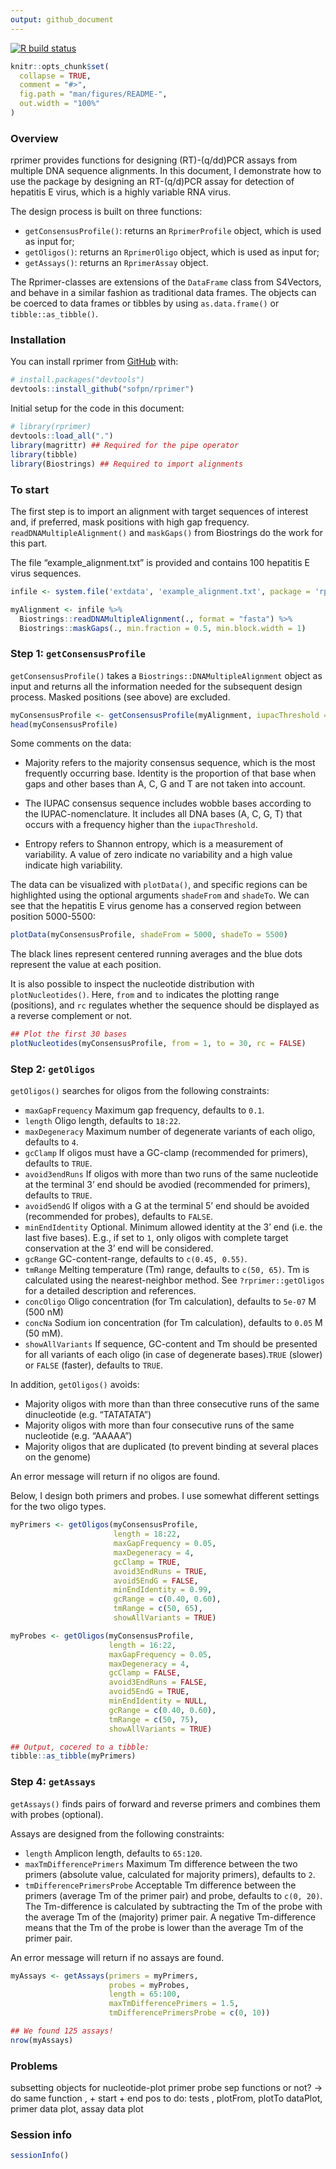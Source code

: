 ```yaml
---
output: github_document
---
```


<!-- README.md is generated from README.Rmd. Please edit that file -->

  <!-- badges: start -->
  [![R build status](https://github.com/sofpn/rprimer/workflows/R-CMD-check/badge.svg)](https://github.com/sofpn/rprimer/actions)
  <!-- badges: end -->

```r
knitr::opts_chunk$set(
  collapse = TRUE,
  comment = "#>",
  fig.path = "man/figures/README-",
  out.width = "100%"
)
```

### Overview 

rprimer provides functions for designing (RT)-(q/dd)PCR assays from multiple DNA sequence alignments. In this document, I demonstrate how to use the package by designing an RT-(q/d)PCR assay for detection of hepatitis E virus, which is a highly variable RNA virus. 

The design process is built on three functions: 

* `getConsensusProfile()`: returns an `RprimerProfile` object, which is used as input for;
* `getOligos()`: returns an `RprimerOligo` object, which is used as input for; 
* `getAssays()`: returns an `RprimerAssay` object.

The Rprimer-classes are extensions of the `DataFrame` class from S4Vectors, and behave in a similar fashion as traditional data frames. The objects can be coerced to data frames or tibbles by using `as.data.frame()` or `tibble::as_tibble()`.

### Installation

You can install rprimer from [GitHub](https://github.com/) with:

  ``` r
# install.packages("devtools")
devtools::install_github("sofpn/rprimer")
```
Initial setup for the code in this document: 

``` r
# library(rprimer)
devtools::load_all(".")
library(magrittr) ## Required for the pipe operator 
library(tibble)
library(Biostrings) ## Required to import alignments 
```

### To start

The first step is to import an alignment with target sequences of interest and, if preferred, mask positions with high gap frequency. `readDNAMultipleAlignment()` and `maskGaps()` from Biostrings do the work for this part. 

The file "example_alignment.txt" is provided and contains 100 hepatitis E virus sequences. 

```r
infile <- system.file('extdata', 'example_alignment.txt', package = 'rprimer')

myAlignment <- infile %>%
  Biostrings::readDNAMultipleAlignment(., format = "fasta") %>%
  Biostrings::maskGaps(., min.fraction = 0.5, min.block.width = 1) 
```

### Step 1: `getConsensusProfile` 

`getConsensusProfile()` takes a `Biostrings::DNAMultipleAlignment` object as input and returns all the information needed for the subsequent design process. Masked positions (see above) are excluded. 

```r
myConsensusProfile <- getConsensusProfile(myAlignment, iupacThreshold = 0.05)
head(myConsensusProfile)
```

Some comments on the data: 

* Majority refers to the majority consensus sequence, which is the most frequently occurring base. Identity is the proportion of that base when gaps and other bases than A, C, G and T are not taken into account. 

* The IUPAC consensus sequence includes wobble bases according to the IUPAC-nomenclature. It includes all DNA bases (A, C, G, T) that occurs with a frequency higher than the `iupacThreshold`.

* Entropy refers to Shannon entropy, which is a measurement of variability. A value of zero indicate no variability and a high value indicate high variability.

The data can be visualized with `plotData()`, and specific regions can be highlighted using the optional arguments `shadeFrom` and `shadeTo`. We can see that the hepatitis E virus genome has a conserved region between position 5000-5500:

```r
plotData(myConsensusProfile, shadeFrom = 5000, shadeTo = 5500)
```
The black lines represent centered running averages and the blue dots represent the value at each position. 

It is also possible to inspect the nucleotide distribution with `plotNucleotides()`. Here, `from` and `to` indicates the plotting range (positions), and `rc` regulates whether the sequence should be displayed as a reverse complement or not. 

```r
## Plot the first 30 bases 
plotNucleotides(myConsensusProfile, from = 1, to = 30, rc = FALSE) 
```

### Step 2: `getOligos`

`getOligos()` searches for oligos from the following constraints: 

* `maxGapFrequency` Maximum gap frequency, defaults to `0.1`. 
* `length` Oligo length, defaults to `18:22`.
* `maxDegeneracy` Maximum number of degenerate variants of each oligo, defaults to `4`. 
* `gcClamp` If oligos must have a GC-clamp (recommended for primers), defaults to `TRUE`. 
* `avoid3endRuns` If oligos with more than two runs of the same nucleotide at the terminal 3' end should be avodied (recommended for primers), defaults to `TRUE`.
* `avoid5endG` If oligos with a G at the terminal 5' end should be avoided (recommended for probes), defaults to `FALSE`.
* `minEndIdentity` Optional. Minimum allowed identity at the 3' end (i.e. the last five bases). E.g., if set to `1`, only oligos with complete target conservation at the 3' end will be considered.
* `gcRange` GC-content-range, defaults to `c(0.45, 0.55)`.
* `tmRange` Melting temperature (Tm) range, defaults to `c(50, 65)`. Tm is calculated using the nearest-neighbor method. See `?rprimer::getOligos` for a detailed description and references.
* `concOligo` Oligo concentration (for Tm calculation), defaults to `5e-07` M (500 nM)
* `concNa` Sodium ion concentration (for Tm calculation), defaults to `0.05` M (50 mM).
* `showAllVariants` If sequence, GC-content and Tm should be presented for all variants of each oligo (in case of degenerate bases).`TRUE` (slower) or `FALSE` (faster), defaults to `TRUE`. 

In addition, `getOligos()` avoids:

* Majority oligos with more than than three consecutive runs of the same dinucleotide (e.g. "TATATATA")
* Majority oligos with more than four consecutive runs of the same nucleotide  (e.g. "AAAAA")
* Majority oligos that are duplicated (to prevent binding at several places on the genome)

An error message will return if no oligos are found. 

Below, I design both primers and probes. I use somewhat different settings for the two oligo types.

``` r
myPrimers <- getOligos(myConsensusProfile,
                       length = 18:22,
                       maxGapFrequency = 0.05,
                       maxDegeneracy = 4,
                       gcClamp = TRUE,
                       avoid3EndRuns = TRUE,
                       avoid5EndG = FALSE,
                       minEndIdentity = 0.99,
                       gcRange = c(0.40, 0.60),
                       tmRange = c(50, 65),
                       showAllVariants = TRUE)

myProbes <- getOligos(myConsensusProfile,
                      length = 16:22,
                      maxGapFrequency = 0.05,
                      maxDegeneracy = 4,
                      gcClamp = FALSE,
                      avoid3EndRuns = FALSE,
                      avoid5EndG = TRUE,
                      minEndIdentity = NULL,
                      gcRange = c(0.40, 0.60),
                      tmRange = c(50, 75),
                      showAllVariants = TRUE)

## Output, cocered to a tibble:
tibble::as_tibble(myPrimers)
```

### Step 4: `getAssays`

`getAssays()` finds pairs of forward and reverse primers and combines them with probes (optional). 

Assays are designed from the following constraints: 

* `length` Amplicon length, defaults to `65:120`.
* `maxTmDifferencePrimers` Maximum Tm difference between the two primers (absolute value, calculated for majority primers), defaults to `2`.
* `tmDifferencePrimersProbe` Acceptable Tm difference between the primers (average Tm of the primer pair) and probe, defaults to `c(0, 20)`. The Tm-difference is calculated by subtracting the Tm of the probe with the average Tm of the (majority) primer pair. A negative Tm-difference means that the Tm of the probe is lower than the average Tm of the primer pair.

An error message will return if no assays are found.

```r
myAssays <- getAssays(primers = myPrimers, 
                      probes = myProbes,
                      length = 65:100,
                      maxTmDifferencePrimers = 1.5,
                      tmDifferencePrimersProbe = c(0, 10))

## We found 125 assays!  
nrow(myAssays)
```
### Problems 

subsetting objects for nucleotide-plot 
primer probe sep functions or not? -> do same function , + start + end pos
to do: tests , plotFrom, plotTo dataPlot, primer data plot, assay data plot

### Session info 

```r
sessionInfo()
```
